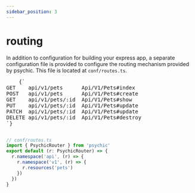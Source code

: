 ```yaml
---
sidebar_position: 3
---
```



# routing

In addition to configuration for building your express app, a separate configuration file is provided to configure the routing mechanism provided by psychic. This file is located at `conf/routes.ts`.

<RightSidebarItem>
  <pre style={{ backgroundColor: 'transparent' }}>
    {`
GET    api/v1/pets      Api/V1/Pets#index
POST   api/v1/pets      Api/V1/Pets#create
GET    api/v1/pets/:id  Api/V1/Pets#show
PUT    api/v1/pets/:id  Api/V1/Pets#update
PATCH  api/v1/pets/:id  Api/V1/Pets#update
DELETE api/v1/pets/:id  Api/V1/Pets#destroy
`}
  </pre>
</RightSidebarItem>

```ts
// conf/routes.ts
import { PsychicRouter } from 'psychic'
export default (r: PsychicRouter) => {
  r.namespace('api', (r) => {
    r.namespace('v1', (r) => {
      r.resources('pets')
    })
  })
}
```
